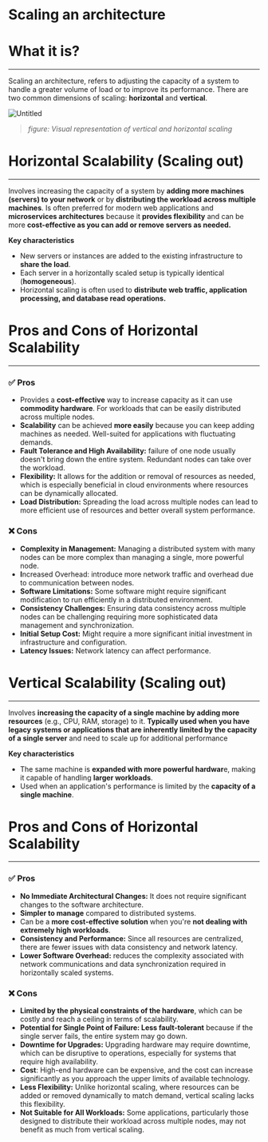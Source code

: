 # Scaling an architecture


# What it is?

---

Scaling an architecture, refers to adjusting the capacity of a system to handle a greater volume of load or to improve its performance. There are two common dimensions of scaling: **horizontal** and **vertical**.

![Untitled](Scaling%20an%20architecture%205e9ef449b86d4821a857cf8da633f1ce/Untitled.png)

> *figure: Visual representation of vertical and horizontal scaling*
> 

# **Horizontal** Scalability **(Scaling out)**

---

Involves increasing the capacity of a system by **adding more machines (servers) to your network** or by **distributing the workload** **across multiple machines**. Is often preferred for modern web applications and **microservices architectures** because it **provides flexibility** and can be more **cost-effective as you can add or remove servers as needed.**

**Key characteristics**

- New servers or instances are added to the existing infrastructure to **share the load**.
- Each server in a horizontally scaled setup is typically identical (**homogeneous**).
- Horizontal scaling is often used to **distribute web traffic, application processing, and database read operations.**

# Pros and Cons of Horizontal Scalability

---

### **✅ Pros**

- Provides a **cost-effective** way to increase capacity as it can use **commodity hardware**. For workloads that can be easily distributed across multiple nodes.
- **Scalability** can be achieved **more easily** because you can keep adding machines as needed. Well-suited for applications with fluctuating demands.
- **Fault Tolerance and High Availability:** failure of one node usually doesn't bring down the entire system. Redundant nodes can take over the workload.
- **Flexibility:** It allows for the addition or removal of resources as needed, which is especially beneficial in cloud environments where resources can be dynamically allocated.
- **Load Distribution:** Spreading the load across multiple nodes can lead to more efficient use of resources and better overall system performance.

### ❌ Cons

- **Complexity in Management:** Managing a distributed system with many nodes can be more complex than managing a single, more powerful node.
- **I**ncreased Overhead: introduce more network traffic and overhead due to communication between nodes.
- **Software Limitations:** Some software might require significant modification to run efficiently in a distributed environment.
- **Consistency Challenges:** Ensuring data consistency across multiple nodes can be challenging requiring more sophisticated data management and synchronization.
- **Initial Setup Cost:** Might require a more significant initial investment in infrastructure and configuration.
- **Latency Issues:** Network latency can affect performance.

# Vertical Scalability **(Scaling out)**

---

Involves **increasing the capacity of a single machine by adding more resources** (e.g., CPU, RAM, storage) to it. **Typically used when you have legacy systems or applications that are inherently limited by the capacity of a single server** and need to scale up for additional performance

**Key characteristics**

- The same machine is **expanded with more powerful hardwar**e, making it capable of handling **larger workloads**.
- Used when an application's performance is limited by the **capacity of a single machine**.

# Pros and Cons of Horizontal Scalability

---

### ✅ Pros

- **No Immediate Architectural Changes:** It does not require significant changes to the software architecture.
- **Simpler to manage** compared to distributed systems.
- Can be a **more cost-effective solution** when you're **not dealing with extremely high workloads**.
- **Consistency and Performance:** Since all resources are centralized, there are fewer issues with data consistency and network latency.
- **Lower Software Overhead:** reduces the complexity associated with network communications and data synchronization required in horizontally scaled systems.

### ❌ Cons

- **Limited by the physical constraints of the hardware**, which can be costly and reach a ceiling in terms of scalability.
- **Potential for Single Point of Failure: Less fault-tolerant** because if the single server fails, the entire system may go down.
- **Downtime for Upgrades:** Upgrading hardware may require downtime, which can be disruptive to operations, especially for systems that require high availability.
- **Cost**: High-end hardware can be expensive, and the cost can increase significantly as you approach the upper limits of available technology.
- **Less Flexibility:** Unlike horizontal scaling, where resources can be added or removed dynamically to match demand, vertical scaling lacks this flexibility.
- **Not Suitable for All Workloads:** Some applications, particularly those designed to distribute their workload across multiple nodes, may not benefit as much from vertical scaling.